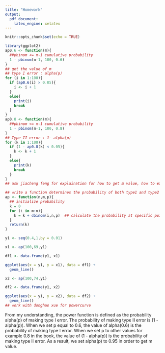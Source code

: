 ```yaml
---
title: "Homework"
output:
  pdf_document:
    latex_engine: xelatex
---
```


```r
knitr::opts_chunk$set(echo = TRUE)
```

```r
library(ggplot2)
ap0.6 <- function(m){
  ##pbinom <= m-1 cumulative probability
  1 - pbinom(m-1, 100, 0.6)
}
## get the value of m
## type I error : alpha(p)
for (i in 1:100){
  if (ap0.6(i) > 0.05){
    i <- i + 1
  }
  else{
    print(i)
    break
  }
}
ap0.8 <- function(m){
  ##pbinom <= m-1 cumulative probability
  1 - pbinom(m-1, 100, 0.8)
}
## Type II error : 1- alpha(p)
for (k in 1:100){
  if (1 - ap0.8(k) < 0.05){
    k <- k + 1
  }
  else{
    print(k)
    break
  }
}
## ask jiacheng feng for explaination for how to get m value, how to express type I, II probability
```

```r
## write a function determines the probability of both type1 and type2 error
ap <- function(n,m,p){
  ## initialize probability
  k = 0
  for (i in m:n){
    k = k + dbinom(i,n,p)  ## calculate the probability at specific point 
  }
  return(k)
}

```

```r
y1 <- seq(0.4,1,by = 0.01)

x1 <- ap(100,69,y1)

df1 <- data.frame(y1, x1)

ggplot(aes(x = y1, y = x1), data = df1) +
  geom_line()

x2 <- ap(100,74,y1)

df2 <- data.frame(y1, x2)

ggplot(aes(x = y1, y = x2), data = df2) +
  geom_line()
## work with donghao xue for powercurve
```
From my understanding, the power function is defined as the probability alpha(p) of making type I error. The probability of making type II error is (1 - alpha(p)). When we set p equal to 0.6, the value of alpha(0.6) is the probability of making type I error. When we set p to other values for example 0.8 in the book, the value of (1 - alpha(p)) is the probability of making type II error. As a result, we set alpha(p) to 0.95 in order to get m value.
